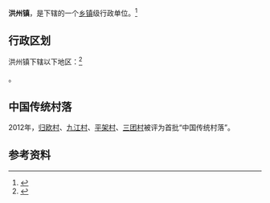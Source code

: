 {{中国乡级行政区|52/26/31/108/000}}

'''洪州镇'''，是{{PRC admin/fullname|52/26/31/108/000|3}}下辖的一个[[乡镇|乡镇]]级行政单位。<ref>{{PRC admin/ref sgc|{{PRC admin/parent|52/26/31/108/000}}}}</ref>

== 行政区划 ==

洪州镇下辖以下地区：<ref>{{PRC admin/ref sgc|52/26/31/108/000}}</ref>

{{PRC admin/children|52/26/31/108/000}}。

==中国传统村落==
2012年，[[归欧村|归欧村]]、[[九江村|九江村]]、[[平架村|平架村]]、[[三团村|三团村]]被评为首批“中国传统村落”。

== 参考资料 ==

{{reflist}}

{{行政区划小作品}}
{{PRC admin/navcat|52/26/31/108/000}}